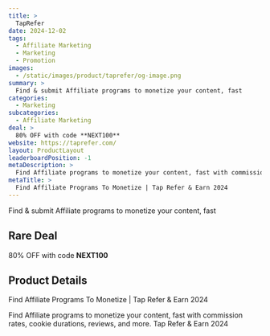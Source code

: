 ```yaml
---
title: >
  TapRefer
date: 2024-12-02
tags:
  - Affiliate Marketing
  - Marketing
  - Promotion
images:
  - /static/images/product/taprefer/og-image.png
summary: >
  Find & submit Affiliate programs to monetize your content, fast
categories:
  - Marketing
subcategories:
  - Affiliate Marketing
deal: >
  80% OFF with code **NEXT100**
website: https://taprefer.com/
layout: ProductLayout
leaderboardPosition: -1
metaDescription: >
  Find Affiliate programs to monetize your content, fast with commission rates, cookie durations, reviews, and more. Tap Refer & Earn 2024
metaTitle: >
  Find Affiliate Programs To Monetize | Tap Refer & Earn 2024
---
```

Find & submit Affiliate programs to monetize your content, fast

## Rare Deal

80% OFF with code **NEXT100**

## Product Details

Find Affiliate Programs To Monetize | Tap Refer & Earn 2024

Find Affiliate programs to monetize your content, fast with commission rates, cookie durations, reviews, and more. Tap Refer & Earn 2024

